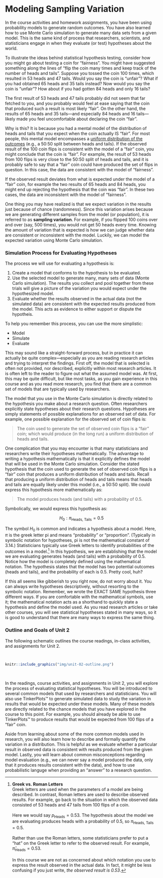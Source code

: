 # Modeling Sampling Variation {-}

In the course activities and homework assignments, you have been using probability models to generate random outcomes. You have also learned how to use Monte Carlo simulation to generate many data sets from a given model. This is the same kind of process that researchers, scientists, and statisticians engage in when they evaluate (or test) hypotheses about the world. 


To illustrate the ideas behind statistical hypothesis testing, consider how you might go about testing a coin for "fairness". You might have suggested something along the lines of "flip the coin many times and keep track of the number of heads and tails". Suppose you tossed the coin 100 times, which resulted in 53 heads and 47 tails. Would you say the coin is "unfair"? What if you had obtained 65 heads and 35 tails instead? Now would you say the coin is "unfair"? How about if you had gotten 84 heads and only 16 tails?

The first result of 53 heads and 47 tails probably did not seem that far fetched to you, and you probably would feel at ease saying that the coin that produced such a result is most likely "fair". On the other hand, the results of 65 heads and 35 tails&mdash;and especially 84 heads and 16 tails&mdash;likely made you feel uncomfortable about declaring the coin "fair". 

Why is this? It is because you had a mental model of the distribution of heads and tails that you expect when the coin actually IS "fair". For most people, this mental model encompasses a [uniform distribution of the outcomes](http://en.wikipedia.org/wiki/Uniform_distribution_(discrete)) (e.g., a 50:50 split between heads and tails). If the observed result of the 100 coin flips is consistent with the model of a "fair" coin, you might conclude that the coin is "fair". For example, the result of 53 heads from 100 flips is very close to the 50:50 split of heads and tails, and  it is probably safe to say that a “fair” coin could have produced the set of flips in question. In this case, the data are consistent with the model of "fairness".

If the observed result deviates from what is expected under the model of a "fair" coin, for example the two results of 65 heads and 84 heads, you might end up rejecting the hypothesis that the coin was "fair". In these two cases, the data are inconsistent with the model of "fairness".

One thing you may have realized is that we expect variation in the results just because of chance (randomness). Since this variation arises because we are generating different samples from the model (or population), it is referred to as **sampling variation**. For example, if you flipped 100 coins over and over (say, 500 times), you would not get 50 heads every time. Knowing the amount of variation that is expected is how we can judge whether data are consistent or inconsistent with the model. Luckily, we can model the expected variation using Monte Carlo simulation.

### Simulation Process for Evaluating Hypotheses {-}

The process we will use for evaluating a hypothesis is:

(1) Create a model that conforms to the hypothesis to be evaluated.
(2) Use the selected model to generate many, many sets of data (Monte Carlo simulation). The results you collect and pool together from these trials will give a picture of the variation you would expect under the hypothesized model.
(3) Evaluate whether the results observed in the actual data (not the simulated data) are consistent with the expected results produced from the model. This acts as evidence to either support or dispute the hypotheis. 

To help you remember this process, you can use the more simplistic:

- Model
- Simulate
- Evaluate

This may sound like a straight-forward process, but in practice it can actually be quite complex&mdash;especially as you are reading research articles and trying to interpret the findings. First off, the model that is selected is often not provided, nor described, explicitly within most research articles. It is often left to the reader to figure out what the assumed model was. At first, this may be quite difficult, but like most tasks, as you gain experience in this course and as you read more research, you find that there are a common set of models that are typically used by researchers.

The model that you use in the Monte Carlo simulation is directly related to the hypothesis you make about a research question. Often researchers explicitly state hypotheses about their research questions. Hypotheses are simply statements of possible explanations for an observed set of data. For example, one possible explanation for the observed set of coin flips is:

> The coin used to generate the set of observed coin flips is a "fair" coin; which would produce (in the long run) a uniform distribution of heads and tails. 

One complication that you may encounter is that many statisticians and researchers write their hypotheses mathematically. The advantage to writing a hypothesis mathematically is that it explicitly defines the model that will be used in the Monte Carlo simulation. Consider the stated hypothesis that the coin used to generate the set of observed coin flips is a "fair" coin that produces a uniform distribution of heads and tails. Recall that producing a uniform distribution of heads and tails means that heads and tails are equally likely under this model (i.e., a 50:50 split). We could express this hypothesis more mathematically as: 

> The model produces heads (and tails) with a probability of 0.5. 

Symbolically, we would express this hypothesis as:

$$
H_0: \pi_{\mathrm{Heads,~Tails}} = 0.5
$$

The symbol $H_0$ is common and indicates a hypothesis about a model. Here, $\pi$ is the greek letter pi and means "probability" or "proportion". (Typically in symbolic notation for hypotheses, pi is not the mathematical constant of 3.14.) Statisticians typically use Greek letters to identify probabilities of the outcomes in a model.^[**Greek vs. Roman Letters** <br /> Greek letters are used when the parameters of a model are being described. In contrast, Roman letters are used to describe observed results. For example, go back to the situation in which the observed data consisted of 53 heads and 47 tails from 100 flips of a coin. <br /><br /> Here we would say $p_{\mathrm{Heads}} = 0.53$. The hypothesis about the model we are evaluating produces heads with a probability of 0.5, so $\pi_{\mathrm{Heads,~Tails}} = 0.5$. <br /><br /> Rather than use the Roman letters, some statisticians prefer to put a "hat" on the Greek letter to refer to the observed result. For example, $\hat{\pi}_{\mathrm{Heads}}=0.53$. <br /><br /> In this course we are not as concerned about which notation you use to express the result observed in the actual data. In fact, it might be less confusing if you just write, *the observed result is 0.53*.] In this hypothesis, we are establishing that the model we are evaluating generates heads (and tails) with a probability of 0.5. Notice how the model is completely defined using the mathematical notation. The hypothesis states that the model has two potential outcomes (heads and tails), and the probability of each is 0.5. Pretty cool, huh?  

If this all seems like gibberish to you right now, do not worry about it. You can always write hypotheses descriptively, without resorting to the symbolic notation. Remember, we wrote the EXACT SAME hypothesis three different ways. If you are comfortable with the mathematical symbols, use it; the mathematical notation acts as a shorthand to quickly state a hypothesis and define the model used. As you read research articles or take other courses, you will see statistical hypotheses stated in many ways, so it is good to understand that there are many ways to express the same thing.




### Outline and Goals of Unit 2 {-}

The following schematic outlines the course readings, in-class activities, and assignments for Unit 2.

<br />

```r
knitr::include_graphics("img/unit-02-outline.png")
```

<br />

In the readings, course activities, and assignments in Unit 2, you will explore the process of evaluating statistical hypotheses. You will be introduced to several common models that used by researchers and statisticians. You will also use TinkerPlots&trade; to generate simulated data to study the variation in results that would be expected under these models. Many of these models are directly related to the chance models that you have explored in the course to this point. For example, you should already be able to use TinkerPlots&trade; to produce results that would be expected from 100 flips of a "fair" coin. 

Aside from learning about some of the more common models used in research, you will also learn how to describe and formally quantify the variation in a distribution. This is helpful as we evaluate whether a particular result in observed data is consistent with results produced from the given model. Lastly, you will learn about common misconceptions regarding model evaluation (e.g., we can never say a model produced the data, only that it produces results consistent with the data), and how to use probabilistic languge when providing an "answer" to a research question.

